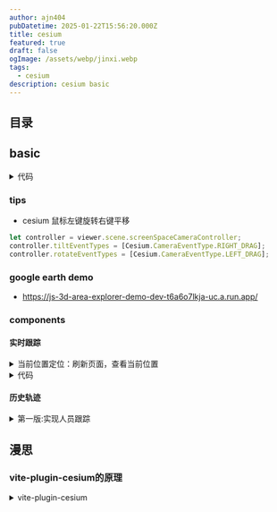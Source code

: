 ```yaml
---
author: ajn404
pubDatetime: 2025-01-22T15:56:20.000Z
title: cesium
featured: true
draft: false
ogImage: /assets/webp/jinxi.webp
tags:
  - cesium
description: cesium basic
---
```


## 目录

## basic


<details>
<summary>代码</summary>

<CodeFromUrl
  lang="tsx"
  highlightRange="1,10"
  url="src/components/react/cesium/template.tsx"
/>

</details>

### tips

- cesium 鼠标左键旋转右键平移

```ts
let controller = viewer.scene.screenSpaceCameraController;
controller.tiltEventTypes = [Cesium.CameraEventType.RIGHT_DRAG];
controller.rotateEventTypes = [Cesium.CameraEventType.LEFT_DRAG];
```

### google earth demo

- https://js-3d-area-explorer-demo-dev-t6a6o7lkja-uc.a.run.app/

### components

#### 实时跟踪


<details>
<summary>当前位置定位：刷新页面，查看当前位置</summary>

<Trackline client:visible />

</details>

<details>
<summary>代码</summary>

<CodeFromUrl
  lang="tsx"
  highlightRange="1,10"
  url="src/components/react/cesium/work/trackline.tsx"
/>

</details>

#### 历史轨迹


<details>
<summary>第一版:实现人员跟踪</summary>

<HistoryLine client:visible />

</details>

## 漫思

### vite-plugin-cesium的原理

<details>
<summary>vite-plugin-cesium</summary>

`vite-plugin-cesium` 是一个用于简化在 Vite 项目中集成 CesiumJS 的插件。它的核心原理是通过自动化配置和资源处理，解决 CesiumJS 在 Vite 中常见的静态资源加载、路径配置、模块兼容性等问题。以下是其工作原理的详细分析：

---

### 1. **自动依赖管理与路径别名**

- **Cesium 安装**：插件会自动安装 `cesium` npm 包，或确保用户已正确安装。
- **别名配置**：在 Vite 配置中设置路径别名，将 `cesium` 指向 `node_modules/cesium`，简化模块导入：
  ```javascript
  // vite.config.js
  export default {
    resolve: {
      alias: {
        cesium: path.resolve(__dirname, "node_modules/cesium"),
      },
    },
  };
  ```

---

### 2. **静态资源处理**

CesiumJS 依赖大量静态资源（如 WebAssembly、图片、CSS 等），这些资源需要被正确加载。

- **资源复制**：插件在开发阶段将 `node_modules/cesium/Build/Cesium` 下的静态资源复制到 Vite 项目的 `public` 目录（或指定路径），确保开发服务器能访问它们。
- **生产构建处理**：在构建阶段，资源会被打包到输出目录（如 `dist`），并通过 `CESIUM_BASE_URL` 配置基础路径。

---

### 3. **Web Workers 与 WASM 配置**

CesiumJS 使用 Web Workers 和 WebAssembly 提升性能，但浏览器安全策略要求这些文件必须通过正确的 MIME 类型和路径加载。

- **Worker 文件处理**：通过 `vite` 的 `worker` 插件配置，将 `.js` 文件标记为 Web Workers，确保其被正确隔离和加载。
- **WASM 配置**：配置 `.wasm` 文件作为异步模块加载，并设置正确的 MIME 类型（如 `application/wasm`）。

---

### 4. **环境变量注入**

- **CESIUM_BASE_URL**：插件自动设置环境变量 `CESIUM_BASE_URL`，指向静态资源的基础路径（如开发环境的 `/public` 或生产环境的相对路径）。CesiumJS 通过此变量加载资源：
  ```javascript
  window.CESIUM_BASE_URL = "/";
  ```

---

### 5. **Vite 构建配置调整**

- **资源包含规则**：扩展 `assetsInclude` 配置，让 Vite 识别 Cesium 相关文件（如 `.glb`, `.czml` 等）。
- **CommonJS 转换**：CesiumJS 使用 CommonJS 模块，插件通过 `@rollup/plugin-commonjs` 将其转换为 ESM，确保与 Vite 的 ESM 环境兼容。
- **依赖优化**：在 `optimizeDeps` 中排除 Cesium，避免 Vite 预构建时处理其复杂依赖。

---

### 6. **开发服务器中间件配置**

- **CORS 头设置**：为开发服务器添加中间件，设置 `Cross-Origin-Opener-Policy` 和 `Cross-Origin-Embedder-Policy` 头，解决 Web Worker 的跨域限制。
- **静态资源代理**：确保对 Cesium 资源的请求被正确代理到本地文件或 CDN。

---

### 7. **生产优化**

- **代码拆分**：配置 Rollup 避免拆分关键 Cesium 模块，保持运行时完整性。
- **资源压缩**：启用 `build.minify` 压缩代码，同时确保 WASM 等二进制文件不被破坏。

---

### 总结

`vite-plugin-cesium` 通过以下方式简化开发：

1. **自动化配置**：隐藏复杂的路径、资源处理和模块转换逻辑。
2. **环境适配**：统一开发和生产环境下的静态资源加载行为。
3. **兼容性处理**：解决 CJS/ESM 模块差异和浏览器安全策略问题。

开发者只需安装插件并导入 Cesium，无需手动处理上述细节，即可快速启动 3D 地理可视化项目。

</details>
